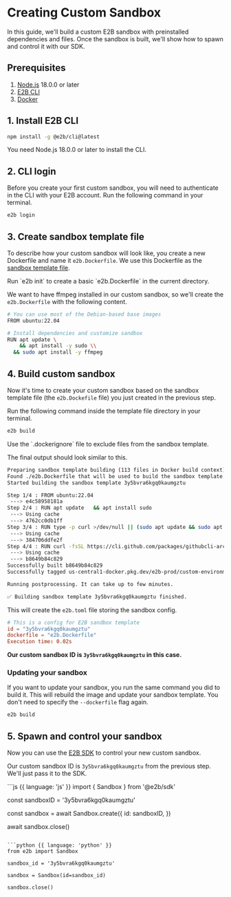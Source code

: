 
# Creating Custom Sandbox

In this guide, we'll build a custom E2B sandbox with preinstalled dependencies and files.
Once the sandbox is built, we'll show how to spawn and control it with our SDK.

## Prerequisites
1. [Node.js](https://nodejs.org/) 18.0.0 or later
1. [E2B CLI](https://www.npmjs.com/package/@e2b/cli)
1. [Docker](https://www.docker.com/)

## 1. Install E2B CLI

```bash
npm install -g @e2b/cli@latest
```

<Note>
You need Node.js 18.0.0 or later to install the CLI.
</Note>

## 2. CLI login
Before you create your first custom sandbox, you will need to authenticate in the CLI with your E2B account.
Run the following command in your terminal.
```bash
e2b login
```

## 3. Create sandbox template file
To describe how your custom sandbox will look like, you create a new Dockerfile and name it `e2b.Dockerfile`.
We use this Dockerfile as the [sandbox template file](/sandbox/templates/template-file).

<Note>
Run `e2b init` to create a basic `e2b.Dockerfile` in the current directory.
</Note>

We want to have ffmpeg installed in our custom sandbox, so we'll create the `e2b.Dockerfile` with the following content.
```bash
# You can use most of the Debian-based base images
FROM ubuntu:22.04

# Install dependencies and customize sandbox
RUN apt update \
	&& apt install -y sudo \\
  && sudo apt install -y ffmpeg
```

## 4. Build custom sandbox
Now it's time to create your custom sandbox based on the sandbox template file (the `e2b.Dockefile` file) you just created in the previous step.

Run the following command inside the template file directory in your terminal.
```bash
e2b build
```

<Note>
Use the `.dockerignore` file to exclude files from the sandbox template.
</Note>

The final output should look similar to this.
```bash
Preparing sandbox template building (113 files in Docker build context).
Found ./e2b.Dockerfile that will be used to build the sandbox template.
Started building the sandbox template 3y5bvra6kgq0kaumgztu

Step 1/4 : FROM ubuntu:22.04
 ---> e4c58958181a
Step 2/4 : RUN apt update 	&& apt install sudo
 ---> Using cache
 ---> 4762cc0db1ff
Step 3/4 : RUN type -p curl >/dev/null || (sudo apt update && sudo apt install curl -y)
 ---> Using cache
 ---> 384706ddfe2f
Step 4/4 : RUN curl -fsSL https://cli.github.com/packages/githubcli-archive-keyring.gpg | sudo dd of=/usr/share/keyrings/githubcli-archive-keyring.gpg 	&& sudo chmod go+r /usr/share/keyrings/githubcli-archive-keyring.gpg 	   && echo "deb [arch=$(dpkg --print-architecture) signed-by=/usr/share/keyrings/githubcli-archive-keyring.gpg] https://cli.github.com/packages stable main" | sudo tee /etc/apt/sources.list.d/github-cli.list > /dev/null 	 sudo apt update 	 sudo apt install gh -y
 ---> Using cache
 ---> b8649b84c829
Successfully built b8649b84c829
Successfully tagged us-central1-docker.pkg.dev/e2b-prod/custom-environments/3y5bvra6kgq0kaumgztu:b96935dc-fe87-45fb-229d-a3fba4fe160d

Running postprocessing. It can take up to few minutes.

✅ Building sandbox template 3y5bvra6kgq0kaumgztu finished.
```


This will create the `e2b.toml` file storing the sandbox config.
```toml
# This is a config for E2B sandbox template
id = "3y5bvra6kgq0kaumgztu"
dockerfile = "e2b.Dockerfile"
Execution time: 0.02s
```

**Our custom sandbox ID is `3y5bvra6kgq0kaumgztu` in this case.**

### Updating your sandbox
If you want to update your sandbox, you run the same command you did to build it.
This will rebuild the image and update your sandbox template.
You don't need to specify the `--dockerfile` flag again.

```bash
e2b build
```

## 5. Spawn and control your sandbox

Now you can use the [E2B SDK](/getting-started/installation) to control your new custom sandbox.

Our custom sandbox ID is `3y5bvra6kgq0kaumgztu` from the previous step. We'll just pass it to the SDK.

<CodeGroup isRunnable={false}>
```js {{ language: 'js' }}
import { Sandbox } from '@e2b/sdk'

const sandboxID = '3y5bvra6kgq0kaumgztu'

const sandbox = await Sandbox.create({
  id: sandboxID,
})

await sandbox.close()
```

```python {{ language: 'python' }}
from e2b import Sandbox

sandbox_id = '3y5bvra6kgq0kaumgztu'

sandbox = Sandbox(id=sandbox_id)

sandbox.close()
```
</CodeGroup>
